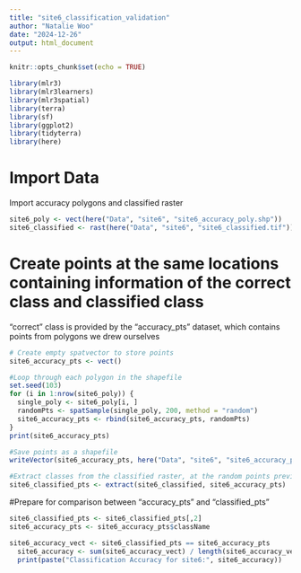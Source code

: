 ---
title: "site6_classification_validation"
author: "Natalie Woo"
date: "2024-12-26"
output: html_document
---

```{r setup, include=FALSE}
knitr::opts_chunk$set(echo = TRUE)
```

```{r load packages, message=F}
library(mlr3)
library(mlr3learners)
library(mlr3spatial)
library(terra)
library(sf)
library(ggplot2)
library(tidyterra)
library(here)
```

# Import Data
Import accuracy polygons and classified raster 
```{r}
site6_poly <- vect(here("Data", "site6", "site6_accuracy_poly.shp"))
site6_classified <- rast(here("Data", "site6", "site6_classified.tif"))
```

# Create points at the same locations containing information of the correct class and classified class
"correct" class is provided by the "accuracy_pts" dataset, which contains points from polygons we drew ourselves
```{r}
# Create empty spatvector to store points
site6_accuracy_pts <- vect()
```

```{r}
#Loop through each polygon in the shapefile
set.seed(103)
for (i in 1:nrow(site6_poly)) {
  single_poly <- site6_poly[i, ]
  randomPts <- spatSample(single_poly, 200, method = "random")
  site6_accuracy_pts <- rbind(site6_accuracy_pts, randomPts)
}
print(site6_accuracy_pts)
```

```{r}
#Save points as a shapefile
writeVector(site6_accuracy_pts, here("Data", "site6", "site6_accuracy_pts.shp"), filetype = "ESRI Shapefile", overwrite=T)
```

```{r}
#Extract classes from the classified raster, at the random points previously generated
site6_classified_pts <- extract(site6_classified, site6_accuracy_pts)
```

#Prepare for comparison between "accuracy_pts" and "classified_pts"
```{r}
site6_classified_pts <- site6_classified_pts[,2]
site6_accuracy_pts <- site6_accuracy_pts$className
```

```{r}
site6_accuracy_vect <- site6_classified_pts == site6_accuracy_pts
  site6_accuracy <- sum(site6_accuracy_vect) / length(site6_accuracy_vect)
  print(paste("Classification Accuracy for site6:", site6_accuracy))
```